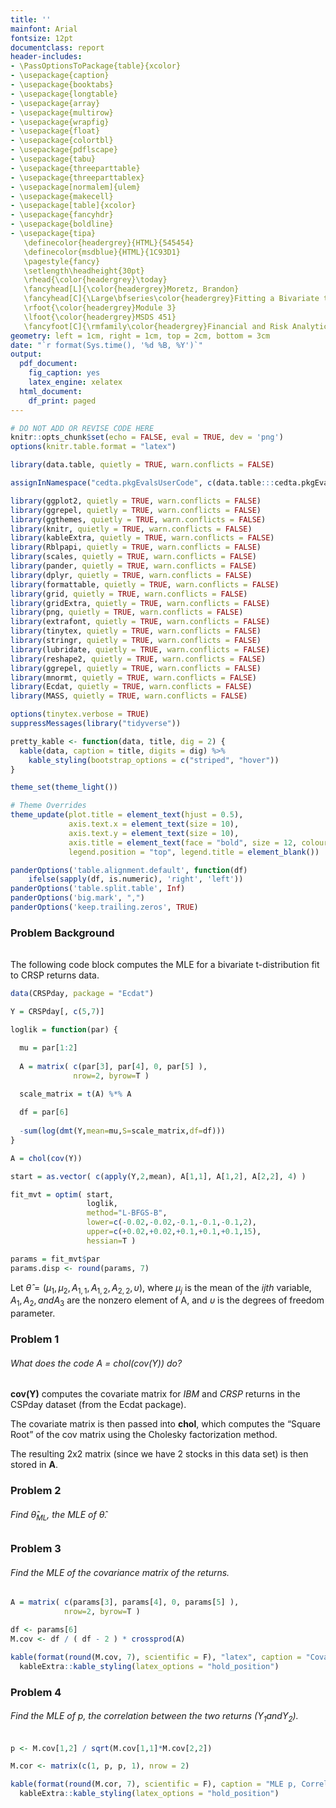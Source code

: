 ```yaml
---
title: ''
mainfont: Arial
fontsize: 12pt
documentclass: report
header-includes:
- \PassOptionsToPackage{table}{xcolor}
- \usepackage{caption}
- \usepackage{booktabs}
- \usepackage{longtable}
- \usepackage{array}
- \usepackage{multirow}
- \usepackage{wrapfig}
- \usepackage{float}
- \usepackage{colortbl}
- \usepackage{pdflscape}
- \usepackage{tabu}
- \usepackage{threeparttable}
- \usepackage{threeparttablex}
- \usepackage[normalem]{ulem}
- \usepackage{makecell}
- \usepackage[table]{xcolor}
- \usepackage{fancyhdr}
- \usepackage{boldline}
- \usepackage{tipa}
   \definecolor{headergrey}{HTML}{545454}
   \definecolor{msdblue}{HTML}{1C93D1}
   \pagestyle{fancy}
   \setlength\headheight{30pt}
   \rhead{\color{headergrey}\today}
   \fancyhead[L]{\color{headergrey}Moretz, Brandon}
   \fancyhead[C]{\Large\bfseries\color{headergrey}Fitting a Bivariate t-Distribution}
   \rfoot{\color{headergrey}Module 3}
   \lfoot{\color{headergrey}MSDS 451}
   \fancyfoot[C]{\rmfamily\color{headergrey}Financial and Risk Analytics}
geometry: left = 1cm, right = 1cm, top = 2cm, bottom = 3cm
date: "`r format(Sys.time(), '%d %B, %Y')`"
output:
  pdf_document:
    fig_caption: yes
    latex_engine: xelatex
  html_document:
    df_print: paged
---
```



```r

# DO NOT ADD OR REVISE CODE HERE
knitr::opts_chunk$set(echo = FALSE, eval = TRUE, dev = 'png')
options(knitr.table.format = "latex")

```

```r

library(data.table, quietly = TRUE, warn.conflicts = FALSE)

assignInNamespace("cedta.pkgEvalsUserCode", c(data.table:::cedta.pkgEvalsUserCode, "rtvs"), "data.table")

library(ggplot2, quietly = TRUE, warn.conflicts = FALSE)
library(ggrepel, quietly = TRUE, warn.conflicts = FALSE)
library(ggthemes, quietly = TRUE, warn.conflicts = FALSE)
library(knitr, quietly = TRUE, warn.conflicts = FALSE)
library(kableExtra, quietly = TRUE, warn.conflicts = FALSE)
library(Rblpapi, quietly = TRUE, warn.conflicts = FALSE)
library(scales, quietly = TRUE, warn.conflicts = FALSE)
library(pander, quietly = TRUE, warn.conflicts = FALSE)
library(dplyr, quietly = TRUE, warn.conflicts = FALSE)
library(formattable, quietly = TRUE, warn.conflicts = FALSE)
library(grid, quietly = TRUE, warn.conflicts = FALSE)
library(gridExtra, quietly = TRUE, warn.conflicts = FALSE)
library(png, quietly = TRUE, warn.conflicts = FALSE)
library(extrafont, quietly = TRUE, warn.conflicts = FALSE)
library(tinytex, quietly = TRUE, warn.conflicts = FALSE)
library(stringr, quietly = TRUE, warn.conflicts = FALSE)
library(lubridate, quietly = TRUE, warn.conflicts = FALSE)
library(reshape2, quietly = TRUE, warn.conflicts = FALSE)
library(ggrepel, quietly = TRUE, warn.conflicts = FALSE)
library(mnormt, quietly = TRUE, warn.conflicts = FALSE)
library(Ecdat, quietly = TRUE, warn.conflicts = FALSE)
library(MASS, quietly = TRUE, warn.conflicts = FALSE)

options(tinytex.verbose = TRUE)
suppressMessages(library("tidyverse"))

pretty_kable <- function(data, title, dig = 2) {
  kable(data, caption = title, digits = dig) %>%
    kable_styling(bootstrap_options = c("striped", "hover"))
}

theme_set(theme_light())

# Theme Overrides
theme_update(plot.title = element_text(hjust = 0.5),
             axis.text.x = element_text(size = 10),
             axis.text.y = element_text(size = 10),
             axis.title = element_text(face = "bold", size = 12, colour = "steelblue4"),
             legend.position = "top", legend.title = element_blank())

```

```r

panderOptions('table.alignment.default', function(df)
    ifelse(sapply(df, is.numeric), 'right', 'left'))
panderOptions('table.split.table', Inf)
panderOptions('big.mark', ",")
panderOptions('keep.trailing.zeros', TRUE)

```

### Problem Background
######  

The following code block computes the MLE for a bivariate t-distribution fit to CRSP returns data.

```r

data(CRSPday, package = "Ecdat")

Y = CRSPday[, c(5,7)]

loglik = function(par) {

  mu = par[1:2]
  
  A = matrix( c(par[3], par[4], 0, par[5] ), 
              nrow=2, byrow=T )

  scale_matrix = t(A) %*% A
  
  df = par[6]
  
  -sum(log(dmt(Y,mean=mu,S=scale_matrix,df=df)))
}

A = chol(cov(Y))

start = as.vector( c(apply(Y,2,mean), A[1,1], A[1,2], A[2,2], 4) )

fit_mvt = optim( start, 
                 loglik, 
                 method="L-BFGS-B", 
                 lower=c(-0.02,-0.02,-0.1,-0.1,-0.1,2), 
                 upper=c(+0.02,+0.02,+0.1,+0.1,+0.1,15), 
                 hessian=T )

params = fit_mvt$par
params.disp <- round(params, 7)

```
\newpage

Let $\hat{\theta} = (\mu_{1}, \mu_{2}, A_{1,1}, A_{1,2}, A_{2,2}, \upsilon)$, where
$\mu_j$ is the mean of the $ijth$ variable, $A_1, A_2, and A_3$ are the nonzero element of A, and $\upsilon$ is
the degrees of freedom parameter.

### Problem 1
###### _What does the code A = chol(cov(Y)) do_?

__cov(Y)__ computes the covariate matrix for _IBM_ and _CRSP_ returns in the CSPday dataset (from the Ecdat package).

The covariate matrix is then passed into __chol__, which computes the "Square Root" of the cov matrix using the Cholesky factorization method.

The resulting 2x2 matrix (since we have 2 stocks in this data set) is then stored in __A__.

### Problem 2
###### Find $\hat{\theta}_{ML}$, the MLE of $\hat{\theta}$.

\begin{table}[H]
\centering
\caption{$\theta_{ML}$ parameter estimates}
\begin{tabular}{|l|l|l|l|l|l|}
\hline
$\mu_1$ & $\mu_2$ & $A_1$ & $A_2$ & $A_3$ & $v$ \\ \hline
$`r format(params.disp[1], scientific=F)`$ & $`r format(params.disp[2], scientific=F)`$ & $`r format(params.disp[3], scientific=F)`$ & $`r format(params.disp[4], scientific=F)`$ & $`r format(params.disp[5], scientific=F)`$ & $`r format(params.disp[6], scientific=F)`$ \\ \hline
\end{tabular}
\end{table}


### Problem 3
###### Find the MLE of the covariance matrix of the returns.


```r

A = matrix( c(params[3], params[4], 0, params[5] ), 
            nrow=2, byrow=T )

df <- params[6]
M.cov <- df / ( df - 2 ) * crossprod(A)

kable(format(round(M.cov, 7), scientific = F), "latex", caption = "Covariate Matrix", booktabs = T) %>%
  kableExtra::kable_styling(latex_options = "hold_position")

```

\newpage

### Problem 4
###### Find the MLE of p, the correlation between the two returns ($Y_1  and  Y_2$).


```r

p <- M.cov[1,2] / sqrt(M.cov[1,1]*M.cov[2,2])

M.cor <- matrix(c(1, p, p, 1), nrow = 2)

kable(format(round(M.cor, 7), scientific = F), caption = "MLE p, Correlation Matrix") %>%
  kableExtra::kable_styling(latex_options = "hold_position")

```
